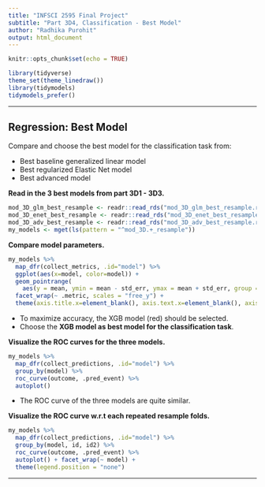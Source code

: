 ```yaml
---
title: "INFSCI 2595 Final Project"
subtitle: "Part 3D4, Classification - Best Model"
author: "Radhika Purohit"
output: html_document
---
```


```r
knitr::opts_chunk$set(echo = TRUE)
```

```r
library(tidyverse)
theme_set(theme_linedraw())
library(tidymodels)
tidymodels_prefer()
```

----

## Regression: Best Model

Compare and choose the best model for the classification task from:  

- Best baseline generalized linear model
- Best regularized Elastic Net model
- Best advanced model

**Read in the 3 best models from part 3D1 - 3D3.**  

```r
mod_3D_glm_best_resample <- readr::read_rds("mod_3D_glm_best_resample.rds")
mod_3D_enet_best_resample <- readr::read_rds("mod_3D_enet_best_resample.rds")
mod_3D_adv_best_resample <- readr::read_rds("mod_3D_adv_best_resample.rds")
my_models <- mget(ls(pattern = "^mod_3D.+_resample"))
```

**Compare model parameters.**  

```r
my_models %>%
  map_dfr(collect_metrics, .id="model") %>%
  ggplot(aes(x=model, color=model)) +
  geom_pointrange(
    aes(y = mean, ymin = mean - std_err, ymax = mean + std_err, group = model)) +
  facet_wrap(~ .metric, scales = "free_y") +
  theme(axis.title.x=element_blank(), axis.text.x=element_blank(), axis.ticks.x=element_blank())
```

- To maximize accuracy, the XGB model (red) should be selected. 
- Choose the **XGB model as best model for the classification task**.  

**Visualize the ROC curves for the three models.**  

```r
my_models %>%
  map_dfr(collect_predictions, .id="model") %>%
  group_by(model) %>%
  roc_curve(outcome, .pred_event) %>%
  autoplot()
```

- The ROC curve of the three models are quite similar.

**Visualize the ROC curve w.r.t each repeated resample folds.**  

```r
my_models %>%
  map_dfr(collect_predictions, .id="model") %>%
  group_by(model, id, id2) %>%
  roc_curve(outcome, .pred_event) %>%
  autoplot() + facet_wrap(~ model) +
  theme(legend.position = "none")
```

----
